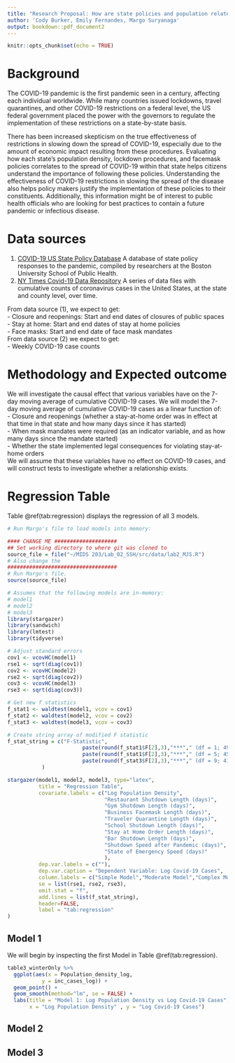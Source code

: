 ```yaml
---
title: "Research Proposal: How are state policies and population related to the state-wide spread of COVID-19?"
author: 'Cody Burker, Emily Fernandes, Margo Suryanaga'
output: bookdown::pdf_document2
---
```


```r
knitr::opts_chunk$set(echo = TRUE)
```

# Background

The COVID-19 pandemic is the first pandemic seen in a century, affecting each individual worldwide. While many countries issued lockdowns, travel quarantines, and other COVID-19 restrictions on a federal level, the US federal government placed the power with the governors to regulate the implementation of these restrictions on a state-by-state basis.

There has been increased skepticism on the true effectiveness of restrictions in slowing down the spread of COVID-19, especially due to the amount of economic impact resulting from these procedures. Evaluating how each state's population density, lockdown procedures, and facemask policies correlates to the spread of COVID-19 within that state helps citizens understand the importance of following these policies. Understanding the effectiveness of COVID-19 restrictions in slowing the spread of the disease also helps policy makers justify the implementation of these policies to their constituents. Additionally, this information might be of interest to public health officials who are looking for best practices to contain a future pandemic or infectious disease.

# Data sources

1.  [COVID-19 US State Policy Database](www.tinyurl.com/statepolicies) A database of state policy responses to the pandemic, compiled by researchers at the Boston University School of Public Health.
2.  [NY Times Covid-19 Data Repository](https://github.com/nytimes/covid-19-data) A series of data files with cumulative counts of coronavirus cases in the United States, at the state and county level, over time.

From data source (1), we expect to get:\
- Closure and reopenings: Start and end dates of closures of public spaces\
- Stay at home: Start and end dates of stay at home policies\
- Face masks: Start and end date of face mask mandates\
From data source (2) we expect to get:\
- Weekly COVID-19 case counts

# Methodology and Expected outcome

We will investigate the causal effect that various variables have on the 7-day moving average of cumulative COVID-19 cases. We will model the 7-day moving average of cumulative COVID-19 cases as a linear function of:\
- Closure and reopenings (whether a stay-at-home order was in effect at that time in that state and how many days since it has started)\
- When mask mandates were required (as an indicator variable, and as how many days since the mandate started)\
- Whether the state implemented legal consequences for violating stay-at-home orders\
We will assume that these variables have no effect on COVID-19 cases, and will construct tests to investigate whether a relationship exists.

# Regression Table

Table \@ref(tab:regression) displays the regression of all 3 models. 

```r
# Run Margo's file to load models into memory:

#### CHANGE ME ####################
## Set working directory to where git was cloned to
source_file = file("~/MIDS 203/Lab_02_SSH/src/data/lab2_MJS.R")
# Also change the 
###################################
# Run Margo's file.
source(source_file)
```

```r
# Assumes that the following models are in-memory:
# model1
# model2
# model3
library(stargazer)
library(sandwich)
library(lmtest)
library(tidyverse)

# Adjust standard errors
cov1 <- vcovHC(model1)
rse1 <- sqrt(diag(cov1))
cov2 <- vcovHC(model2)
rse2 <- sqrt(diag(cov2))
cov3 <- vcovHC(model3)
rse3 <- sqrt(diag(cov3))

# Get new f statistics
f_stat1 <- waldtest(model1, vcov = cov1)
f_stat2 <- waldtest(model2, vcov = cov2)
f_stat3 <- waldtest(model3, vcov = cov3)

# Create string array of modified F statistic
f_stat_string = c("F-Statistic",
                        paste(round(f_stat1$F[2],3),"***"," (df = 1; 49)", sep=""),
                        paste(round(f_stat1$F[2],3),"***"," (df = 5; 45)", sep=""),
                        paste(round(f_stat3$F[2],3),"***"," (df = 9; 41)", sep="")
           )

stargazer(model1, model2, model3, type="latex",
          title = "Regression Table",
          covariate.labels = c("Log Population Density",
                               "Restaurant Shutdown Length (days)",
                               "Gym Shutdown Length (days)",
                               "Business Facemask Length (days)",
                               "Traveler Quarantine Length (days)",
                               "School Shutdown Length (days)",
                               "Stay at Home Order Length (days)",
                               "Bar Shutdown Length (days)",
                               "Shutdown Speed after Pandemic (days)",
                               "State of Emergency Speed (days)"
                               ),
          dep.var.labels = c(""),
          dep.var.caption = "Dependent Variable: Log Covid-19 Cases",
          column.labels = c("Simple Model","Moderate Model","Complex Model"),
          se = list(rse1, rse2, rse3),
          omit.stat = "f",
          add.lines = list(f_stat_string),
          header=FALSE,
          label = "tab:regression"
)
```
## Model 1

We will begin by inspecting the first Model in Table \@ref(tab:regression).

```r
table3_winterOnly %>%
  ggplot(aes(x = Population_density_log,
           y = inc_cases_log)) + 
  geom_point() + 
  geom_smooth(method="lm", se = FALSE) + 
  labs(title = "Model 1: Log Population Density vs Log Covid-19 Cases",
       x = "Log Population Density" , y = "Log Covid-19 Cases")
```

## Model 2

## Model 3